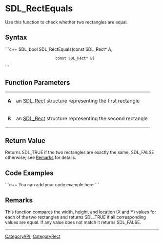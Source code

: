 <!-- pragma section-numbers off -->
<!-- pragma disable-camelcase -->

= SDL_RectEquals =
Use this function to check whether two rectangles are equal.


== Syntax ==
```c++
SDL_bool SDL_RectEquals(const SDL_Rect* A,
                        const SDL_Rect* B)
```

== Function Parameters ==
{|
|'''A'''
|an [[SDL_Rect]] structure representing the first rectangle
|-
|'''B'''
|an [[SDL_Rect]] structure representing the second rectangle
|}

== Return Value ==
Returns SDL_TRUE if the two rectangles are exactly the same, SDL_FALSE otherwise; see [[#Remarks|Remarks]] for details.  

== Code Examples ==
```c++
You can add your code example here
```

== Remarks ==
This function compares the width, height, and location (X and Y) values for each of the two rectangles and returns SDL_TRUE if all corresponding values are equal.  If any value does not match it returns SDL_FALSE.

----
[[CategoryAPI]], [[CategoryRect]]
